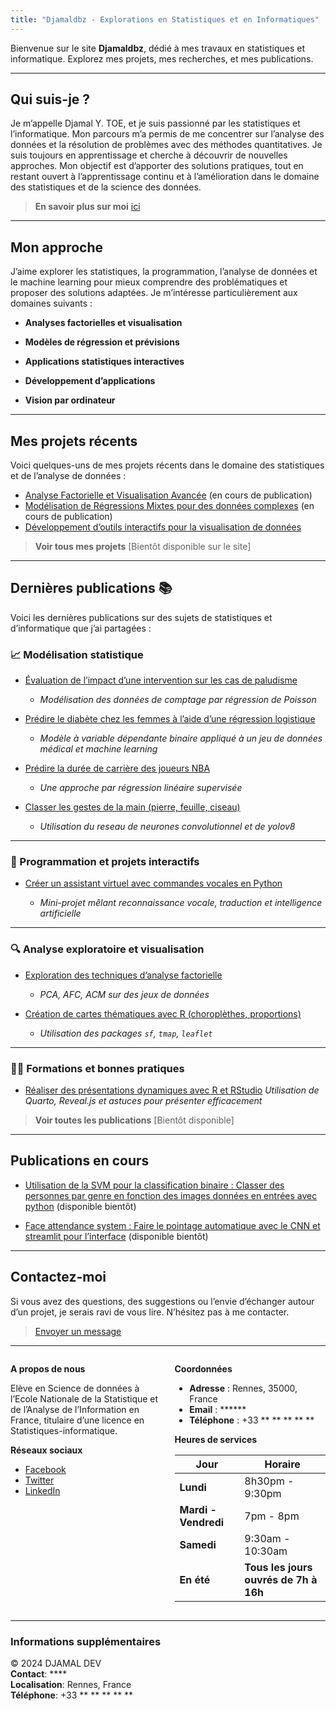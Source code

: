 ```yaml
---
title: "Djamaldbz - Explorations en Statistiques et en Informatiques"
---
```


Bienvenue sur le site **Djamaldbz**, dédié à mes travaux en statistiques et informatique. Explorez mes projets, mes recherches, et mes publications.

---

## Qui suis-je ?

Je m'appelle Djamal Y. TOE, et je suis passionné par les statistiques et l'informatique. Mon parcours m'a permis de me concentrer sur l'analyse des données et la résolution de problèmes avec des méthodes quantitatives. Je suis toujours en apprentissage et cherche à découvrir de nouvelles approches. Mon objectif est d'apporter des solutions pratiques, tout en restant ouvert à l'apprentissage continu et à l'amélioration dans le domaine des statistiques et de la science des données.

> **En savoir plus sur moi** [ici](https://djamal2905.github.io/djamal_website/about.html)

---

## Mon approche

J’aime explorer les statistiques, la programmation, l’analyse de données et le machine learning pour mieux comprendre des problématiques et proposer des solutions adaptées. Je m’intéresse particulièrement aux domaines suivants :

* **Analyses factorielles et visualisation**

* **Modèles de régression et prévisions**

* **Applications statistiques interactives**

* **Développement d’applications**

* **Vision par ordinateur**

---

## Mes projets récents

Voici quelques-uns de mes projets récents dans le domaine des statistiques et de l'analyse de données :

- [Analyse Factorielle et Visualisation Avancée](#) (en cours de publication)
- [Modélisation de Régressions Mixtes pour des données complexes](#) (en cours de publication)
- [Développement d'outils interactifs pour la visualisation de données](https://projet-traitement-donnees-groupe-42.shinyapps.io/basket-nba-groupe42/)

> **Voir tous mes projets** [Bientôt disponible sur le site]

---

## Dernières publications 📚 

Voici les dernières publications sur des sujets de statistiques et d'informatique que j'ai partagées :

### 📈 Modélisation statistique

- [Évaluation de l'impact d'une intervention sur les cas de paludisme](https://djamal2905.github.io/djamal_website/FORMATIONS/poisson_paludisme.html)

  * *Modélisation des données de comptage par régression de Poisson*

- [Prédire le diabète chez les femmes à l’aide d’une régression logistique](https://djamal2905.github.io/djamal_website/FORMATIONS/logistic_regression_diabetes.html)  
  
  * *Modèle à variable dépendante binaire appliqué à un jeu de données médical et machine learning*

- [Prédire la durée de carrière des joueurs NBA](https://djamal2905.github.io/djamal_website/projet-traitement-donnees/report_writing/synthese-des-travaux.html)  
  
  * *Une approche par régression linéaire supervisée*
  
- [Classer les gestes de la main (pierre, feuille, ciseau)](https://djamal2905.github.io/djamal_website/INFO_MINI_PROJETS/shifumi-cnn-yolov8.html)  
  
  * *Utilisation du reseau de neurones convolutionnel et de yolov8*

---

### 🤖 Programmation et projets interactifs

- [Créer un assistant virtuel avec commandes vocales en Python](https://djamal2905.github.io/djamal_website/INFO_MINI_PROJETS/assistant_virtuel.html) 
  
  * *Mini-projet mêlant reconnaissance vocale, traduction et intelligence artificielle*

---

### 🔍 Analyse exploratoire et visualisation

- [Exploration des techniques d’analyse factorielle](https://djamal2905.github.io/djamal_website/ANALYSES_FACTORIELLES/TP03.html) 

  * *PCA, AFC, ACM sur des jeux de données*

- [Création de cartes thématiques avec R (choroplèthes, proportions)](https://djamal2905.github.io/djamal_website/FORMATIONS/SIG.html) 
  
  * *Utilisation des packages `sf`, `tmap`, `leaflet`*

---

### 🧑‍🏫 Formations et bonnes pratiques

- [Réaliser des présentations dynamiques avec R et RStudio](https://djamal2905.github.io/djamal_website/FORMATIONS/presentations.html) 
  *Utilisation de Quarto, Reveal.js et astuces pour présenter efficacement*



> **Voir toutes les publications** [Bientôt disponible]

---

## Publications en cours

- [Utilisation de la SVM pour la classification binaire : Classer des personnes par genre en fonction des images données en entrées avec python](#) (disponible bientôt)

- [Face attendance system : Faire le pointage automatique avec le CNN et streamlit pour l'interface](#) (disponible bientôt)

---

## Contactez-moi

Si vous avez des questions, des suggestions ou l’envie d’échanger autour d’un projet, je serais ravi de vous lire. N’hésitez pas à me contacter.

> [Envoyer un message](mailto:djamaltoe2905@gmail.com)

---

::::{.columns}
::: {.column width=4}
**A propos de nous**

Elève en Science de données à l'Ecole Nationale de la Statistique et de l'Analyse de l'Information en France, titulaire d'une licence en Statistiques-informatique.

**Réseaux sociaux**

- [Facebook](#)
- [Twitter](#)
- [LinkedIn](#)
:::

::: {.column width=4}

**Coordonnées**

- **Adresse** : Rennes, 35000, France
- **Email** : ******
- **Téléphone** : +33 ** ** ** ** **

**Heures de services**

| Jour                    | Horaire                   |
|-------------------------|---------------------------|
| **Lundi**               | 8h30pm - 9:30pm           |
| **Mardi - Vendredi**    | 7pm - 8pm                 |
| **Samedi**              | 9:30am - 10:30am          |
| **En été**              | **Tous les jours ouvrés de 7h à 16h**|

:::
::::

---

### Informations supplémentaires

© 2024 DJAMAL DEV  
**Contact**: ****  
**Localisation**: Rennes, France  
**Téléphone**: +33 ** ** ** ** **